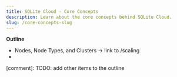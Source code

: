 ```yaml
---
title: SQLite Cloud - Core Concepts
description: Learn about the core concepts behind SQLite Cloud.
slug: /core-concepts-slug
---
```


**Outline**
- Nodes, Node Types, and Clusters -> link to /scaling
- 

[comment]: TODO: add other items to the outline